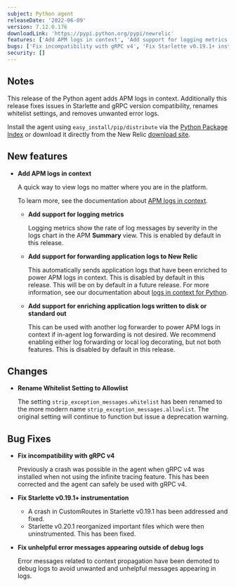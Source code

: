 ```yaml
---
subject: Python agent
releaseDate: '2022-06-09'
version: 7.12.0.176
downloadLink: 'https://pypi.python.org/pypi/newrelic'
features: ['Add APM logs in context', 'Add support for logging metrics', 'Adds support for forwarding application logs to New Relic', 'Add support for enriching application logs written to disk or standard out', 'Rename whitelist setting to allowlist']
bugs: ['Fix incompatibility with gRPC v4', 'Fix Starlette v0.19.1+ instrumentation', 'Fix unhelpful error messages appearing outside of debug logs']
security: []
---
```


## Notes

This release of the Python agent adds APM logs in context. Additionally this release fixes issues in Starlette and gRPC version compatibility, renames whitelist settings, and removes unwanted error logs.

Install the agent using `easy_install/pip/distribute` via the [Python Package Index](https://pypi.python.org/pypi/newrelic) or download it directly from the New Relic [download site](https://download.newrelic.com/python_agent/release).

## New features

* **Add APM logs in context**

  A quick way to view logs no matter where you are in the platform.

  To learn more, see the documentation about [APM logs in context](/docs/apm/new-relic-apm/getting-started/get-started-logs-context).

  * **Add support for logging metrics**

    Logging metrics show the rate of log messages by severity in the logs chart in the APM **Summary** view. This is enabled by default in this release.

  * **Add support for forwarding application logs to New Relic**

    This automatically sends application logs that have been enriched to power APM logs in context. This is disabled by default in this release. This will be on by default in a future release. For more information, see our documentation about [logs in context for Python](/docs/logs/logs-context/configure-logs-context-python).

  * **Add support for enriching application logs written to disk or standard out**

    This can be used with another log forwarder to power APM logs in context if in-agent log forwarding is not desired. We recommend enabling either log forwarding or local log decorating, but not both features. This is disabled by default in this release.

## Changes

* **Rename Whitelist Setting to Allowlist**

  The setting `strip_exception_messages.whitelist` has been renamed to the more modern name `strip_exception_messages.allowlist`. The original setting will continue to function but issue a deprecation warning.

## Bug Fixes

* **Fix incompatibility with gRPC v4**

  Previously a crash was possible in the agent when gRPC v4 was installed when not using the infinite tracing feature. This has been corrected and the agent can safely be used with gRPC v4.

* **Fix Starlette v0.19.1+ instrumentation**
  * A crash in CustomRoutes in Starlette v0.19.1 has been addressed and fixed.
  * Starlette v0.20.1 reorganized important files which were then uninstrumented. This has been fixed.

* **Fix unhelpful error messages appearing outside of debug logs**

  Error messages related to context propagation have been demoted to debug logs to avoid unwanted and unhelpful messages appearing in logs.
